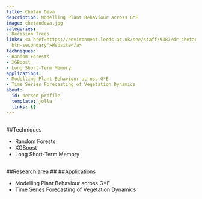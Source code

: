 ```yaml
---
title: Chetan Deva
description: Modelling Plant Behaviour across G*E
image: chetandeva.jpg
categories:
- Decision Trees
links: <a href=https://environment.leeds.ac.uk/see/staff/9387/dr-chetan-deva class="btn
  btn-secondary">Website</a>
techniques:
- Random Forests
- XGBoost
- Long Short-Term Memory
applications:
- Modelling Plant Behaviour across G*E
- Time Series Forecasting of Vegetation Dynamics
about:
  id: person-profile
  template: jolla
  links: {}
---
```

   
:::{#person-profile}
:::
   
##
##Techniques
   
- Random Forests
- XGBoost
- Long Short-Term Memory
   
##
##Research area
##
##Applications
   
- Modelling Plant Behaviour across G*E
- Time Series Forecasting of Vegetation Dynamics
